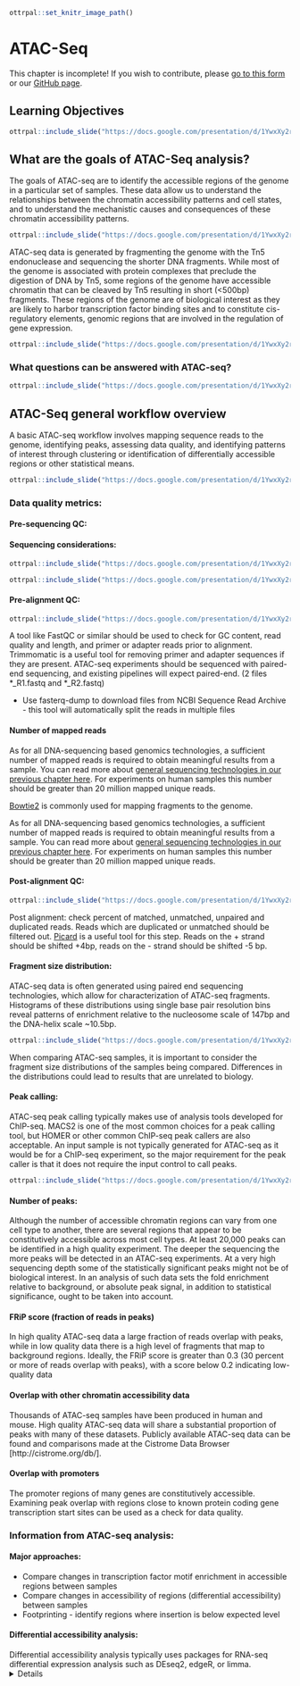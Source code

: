 
```r
ottrpal::set_knitr_image_path()
```

# ATAC-Seq

<div class = "warning">
This chapter is incomplete! If you wish to contribute, please [go to this form](https://forms.gle/dqYgmKH8XXE2ohwD9) or our [GitHub page](https://github.com/fhdsl/Choosing_Genomics_Tools).
</div>

## Learning Objectives

```r
ottrpal::include_slide("https://docs.google.com/presentation/d/1YwxXy2rnUgbx_7B7ENH9wpDX-j6JpJz6lGVzOkjo0qY/edit#slide=id.g12890ae15d7_0_66")
```

## What are the goals of ATAC-Seq analysis?

The goals of ATAC-seq are to identify the accessible regions of the genome in a particular set of samples. These data allow us to understand the relationships between the chromatin accessibility patterns and cell states, and to understand the mechanistic causes and consequences of these chromatin accessibility patterns.  

```r
ottrpal::include_slide("https://docs.google.com/presentation/d/1YwxXy2rnUgbx_7B7ENH9wpDX-j6JpJz6lGVzOkjo0qY/edit#slide=id.g14492c87338_0_23")
```

ATAC-seq data is generated by fragmenting the genome with the Tn5 endonuclease and sequencing the shorter DNA fragments. While most of the genome is associated with protein complexes that preclude the digestion of DNA by Tn5, some regions of the genome have accessible chromatin that can be cleaved by Tn5 resulting in short (<500bp) fragments. These regions of the genome are of biological interest as they are likely to harbor transcription factor binding sites and to constitute cis-regulatory elements, genomic regions that are involved in the regulation of gene expression.


```r
ottrpal::include_slide("https://docs.google.com/presentation/d/1YwxXy2rnUgbx_7B7ENH9wpDX-j6JpJz6lGVzOkjo0qY/edit#slide=id.g15b5d73942d_0_18")
```

### What questions can be answered with ATAC-seq?

```r
ottrpal::include_slide("https://docs.google.com/presentation/d/1YwxXy2rnUgbx_7B7ENH9wpDX-j6JpJz6lGVzOkjo0qY/edit#slide=id.g1567d947351_0_0")
```

## ATAC-Seq general workflow overview

A basic ATAC-seq workflow involves mapping sequence reads to the genome, identifying peaks, assessing data quality, and identifying patterns of interest through clustering or identification of differentially accessible regions or other statistical means.

```r
ottrpal::include_slide("https://docs.google.com/presentation/d/1YwxXy2rnUgbx_7B7ENH9wpDX-j6JpJz6lGVzOkjo0qY/edit#slide=id.g15b5d73942d_0_18")
```

### Data quality metrics:

#### Pre-sequencing QC:

#### Sequencing considerations:

```r
ottrpal::include_slide("https://docs.google.com/presentation/d/1YwxXy2rnUgbx_7B7ENH9wpDX-j6JpJz6lGVzOkjo0qY/edit#slide=id.g1567d947351_0_57")
```

```r
ottrpal::include_slide("https://docs.google.com/presentation/d/1YwxXy2rnUgbx_7B7ENH9wpDX-j6JpJz6lGVzOkjo0qY/edit#slide=id.g1567d947351_0_63")
```

#### Pre-alignment QC:

```r
ottrpal::include_slide("https://docs.google.com/presentation/d/1YwxXy2rnUgbx_7B7ENH9wpDX-j6JpJz6lGVzOkjo0qY/edit#slide=id.g1567d947351_0_50")
```

A tool like FastQC or similar should be used to check for GC content, read quality and length, and primer or adapter reads prior to alignment. Trimmomatic is a useful tool for removing primer and adapter sequences if they are present. ATAC-seq experiments should be sequenced with paired-end sequencing, and existing pipelines will expect paired-end. (2 files *_R1.fastq and *_R2.fastq)

- Use fasterq-dump to download files from NCBI Sequence Read Archive - this tool will automatically split the reads in multiple files


#### Number of mapped reads

As for all DNA-sequencing based genomics technologies, a sufficient number of mapped reads is required to obtain meaningful results from a sample. You can read more about [general sequencing technologies in our previous chapter here](http://hutchdatascience.org/Choosing_Genomics_Tools/sequencing-data.html). For experiments on human samples this number should be greater than 20 million mapped unique reads.

[Bowtie2](https://bowtie-bio.sourceforge.net/index.shtml) is commonly used for mapping fragments to the genome.

As for all DNA-sequencing based genomics technologies, a sufficient number of mapped reads is required to obtain meaningful results from a sample. You can read more about [general sequencing technologies in our previous chapter here](http://hutchdatascience.org/Choosing_Genomics_Tools/sequencing-data.html). For experiments on human samples this number should be greater than 20 million mapped unique reads.

#### Post-alignment QC:

```r
ottrpal::include_slide("https://docs.google.com/presentation/d/1YwxXy2rnUgbx_7B7ENH9wpDX-j6JpJz6lGVzOkjo0qY/edit#slide=id.g1567d947351_0_50")
```

Post alignment: check percent of matched, unmatched, unpaired and duplicated reads. Reads which are duplicated or unmatched should be filtered out.
[Picard](https://broadinstitute.github.io/picard/) is a useful tool for this step.
Reads on the + strand should be shifted +4bp, reads on the - strand should be shifted -5 bp.

#### Fragment size distribution:

ATAC-seq data is often generated using paired end sequencing technologies, which allow for characterization of ATAC-seq fragments. Histograms of these distributions using single base pair resolution bins reveal patterns of enrichment relative to the nucleosome scale of 147bp and the DNA-helix scale ~10.5bp.

```r
ottrpal::include_slide("https://docs.google.com/presentation/d/1YwxXy2rnUgbx_7B7ENH9wpDX-j6JpJz6lGVzOkjo0qY/edit#slide=id.g1567d947351_0_43")
```

When comparing ATAC-seq samples, it is important to consider the fragment size distributions of the samples being compared. Differences in the distributions could lead to results that are unrelated to biology.


#### Peak calling:

ATAC-seq peak calling typically makes use of analysis tools developed for ChIP-seq. MACS2 is one of the most common choices for a peak calling tool, but HOMER or other common ChIP-seq peak callers are also acceptable.
An input sample is not typically generated for ATAC-seq as it would be for a ChIP-seq experiment, so the major requirement for the peak caller is that it does not require the input control to call peaks.

```r
ottrpal::include_slide("https://docs.google.com/presentation/d/1YwxXy2rnUgbx_7B7ENH9wpDX-j6JpJz6lGVzOkjo0qY/edit#slide=id.g15b5d73942d_0_26")
```
#### Number of peaks:

Although the number of accessible chromatin regions can vary from one cell type to another, there are several regions that appear to be constitutively accessible across most cell types. At least 20,000 peaks can be identified in a high quality experiment.  The deeper the sequencing the more peaks will be detected in an ATAC-seq experiments. At a very high sequencing depth some of the statistically significant peaks might not be of biological interest. In an analysis of such data sets the fold enrichment relative to background, or absolute peak signal, in addition to statistical significance, ought to be taken into account.

#### FRiP score (fraction of reads in peaks)

In high quality ATAC-seq data a large fraction of reads overlap with peaks, while in low quality data there is a high level of fragments that map to background regions. Ideally, the FRiP score is greater than 0.3 (30 percent or more of reads overlap with peaks), with a score below 0.2 indicating low-quality data
<Slide>

#### Overlap with other chromatin accessibility data

Thousands of ATAC-seq samples have been produced in human and mouse. High quality ATAC-seq data will share a substantial proportion of peaks with many of these datasets. Publicly available ATAC-seq data can be found and comparisons made at the Cistrome Data Browser [http://cistrome.org/db/].

#### Overlap with promoters

The promoter regions of many genes are constitutively accessible. Examining peak overlap with regions close to known protein coding gene transcription start sites can be used as a check for data quality.

### Information from ATAC-seq analysis:

#### Major approaches:

- Compare changes in transcription factor motif enrichment in accessible regions between samples
- Compare changes in accessibility of regions (differential accessibility) between samples
- Footprinting - identify regions where insertion is below expected level

#### Differential accessibility analysis:

Differential accessibility analysis typically uses packages for RNA-seq differential expression analysis such as  DEseq2, edgeR, or limma. <details here>
All three are available as R packages and can be installed using Bioconductor, a bioinformatics package manager for R. Unfortunately, there are no well-established packages for this analysis in other languages such as Python. Differential accessibility analysis is an approach with high potential, but care must be taken in processing and normalizing the data for accurate results.

#### Motif analysis:

Motif analysis in ATAC-seq is more complex than for ChIP-seq because a larger set of TFs are responsible for the emergence of chromatin accessible regions than for the binding sites of a particular TF. Nevertheless, in the analysis of differential ATAC-seq peaks motif analysis can be used to reveal the TFs related to differences between conditions. This type of analysis is most likely to be successful when the ATAC-seq between closely related conditions or cell types is being compared.

[The MEME suite](https://meme-suite.org/meme/) has a variety of tools for motif analysis available in both web and command-line versions.

#### Motif Scanning

Motif scanning is an analysis technique which identifies putative transcription factor binding sites (TFBS) which sufficiently match a given TF motif’s position-weight matrix.  PWMscan is a straightforward online tool, but not the best option for high throughput. FIMO is an alternative which can be used either on the web or the command line. This approach will identify all sites within the genome which are likely to bind a single transcription factor.

#### Motif discovery:

Homer or MEME. These tools identify overrepresented sequences within the accessible peaks, regardless of whether they match a previously defined motif.
Once the ATAC-seq peaks are determined, the next step is to search for enriched DNA sequence motifs within these regions. This is accomplished by using motif discovery algorithms such as MEME Suite, HOMER, or DREME. These tools scan the ATAC-seq peaks for overrepresented sequence patterns, which may correspond to binding sites for specific transcription factors or other regulatory elements. The motifs discovered can be compared against existing motif databases, such as JASPAR or TRANSFAC, to annotate the potential transcription factor binding sites.

#### Motif Enrichment:

These motif enrichment tools will scan through and identify matches to known motif sequences within accessible sites, and additionally will quantify whether the motif is significantly enriched compared to a control sample (input, uncommon with ATAC-seq) or a shuffled sequence to mimic background.

After identifying the enriched motifs, researchers can perform motif enrichment analysis to determine the significance of these motifs in the ATAC-seq peaks. This is often done using statistical tools like Fisher's exact test or hypergeometric test, which assess the enrichment of specific motifs compared to their background occurrence in the genome. Additionally, tools like GREAT or HOMER can be employed to perform gene ontology analysis and assess the functional relevance of the identified motifs in biological processes and pathways.

Overall, ATAC-seq motif enrichment analysis provides researchers with valuable insights into the regulatory landscape of the genome. By identifying enriched motifs within accessible chromatin regions, researchers can gain a deeper understanding of the transcriptional regulatory networks and potentially uncover novel transcription factors involved in specific biological processes or diseases. This analysis serves as a powerful tool for unraveling the intricacies of gene regulation and can pave the way for further investigations in functional genomics and therapeutic development.
Homer or MEME suite tools.

## ATAC-Seq data **strengths**:

- The ATAC-seq is easy to adopt and has been  used by many laboratories to generate high quality data for characterizing accessible chromatin in cell lines or sorted cells derived from tissues.
- In principle, ATAC-seq can identify a large proportion of cis-regulatory elements.
- In contrast to ChIP-seq, ATAC-seq does not require specific antibodies- ATAC-seq is a time-efficient protocol which requires low cell input.
- In comparison with histone modification ChIP-seq, ATAC-seq provides a higher resolution assessment of the cis-regulatory genomic regions. Histone modification ChIP-seq, in contrast, tends to be localized on nucleosomes flanking the site of interest and can spread to nucleosomes beyond the immediate flanking ones.

## ATAC-Seq data **limitations**:

- ATAC-seq does not precisely identify the  transcription factors or other chromatin associated factors that bind in or around chromatin accessible regions. This type of information needs to be inferred through analysis of transcription factor binding motif analysis or ChIP-seq data.
- Whereas ATAC-seq indicates the presence of a putative cis-regulatory element, H3K27ac ChIP-seq is able to separate accessible regions from those that are accessible and active.
- Accessible regions are not necessarily cis-regulatory regions, although many of them are.
- The genes that are regulated by cis-regulatory elements cannot be identified conclusively by ATAC-seq alone.
- ATAC-seq data can be biased, and affected by batch effects like any other genomics data type. When comparing ATAC-seq data good experimental design principles like the inclusion of biological replicates and consideration of controls, are needed for a meaningful outcome.  .

## ATAC-Seq data considerations

The nucleosome is the fundamental unit of chromatin packaging in the genome and nucleosomal DNA is far less likely to be cleaved by the Tn5 nuclease than linker DNA. When DNA is fragmented by Tn5 the positions of the endpoints relative to the nucleosomes is an important consideration. When the ends are less than 147bp apart it is likely that both ends originate from the same linker region. Longer fragments can result from cuts on opposite sides of the same nucleosome, or even opposite sides of a genomic interval that encompasses multiple nucleosomes. The short fragments are therefore most likely to be nucleosome free and provide stronger evidence for transcription factor binding sites.

As will other genomics protocols, ATAC-seq data is subject to biases introduced in the ATAC-seq protocol and in the sequencing itself. Comparison of ATAC-seq data generated in different batches, by different laboratories or using different protocols might not be directly comparable. In addition, the Tn5 endonuclease does have biases in the precise DNA sequences it can cut. This should be taken into consideration when carrying out base pair resolution analyses including footprinting analysis and analysis of the effects of sequence variants on chromatin accessibility.   

Read depth will impact ATAC-seq signal, but enzyme strength and conditions can also alter the distribution of cuts.

When using ATAC-seq data to answer biological questions it is important to understand what types of bias could impact the results. To ensure valid results the analysis needs to use appropriate statistical methods, ensure enough high quality ATAC-seq data is available, including controls, and possibly reframing the questions.


## ATAC-seq analysis tools

<div class = "warning">
This section has been written by AI ([Claude 3.7 Sonnet](https://www.anthropic.com/news/claude-3-7-sonnet)) and needs verification by experts. This is meant to give you a basic idea of the pros and cons of these tools but should ultimately be used with your own judgment.
</div>

- [MACS2](https://github.com/macs3-project/MACS)[@zhang2008model]:
  - **Pros**: widely used, handles both paired-end and single-end sequencing data, allows for differential peak calling between different samples.
  - **Cons**: assumes that all peaks have the same shape, may not be as accurate as other peak-calling tools in some cases.

- [HOMER](http://homer.ucsd.edu/homer/introduction/programs.html)[@heinz2010simple]:
  - **Pros**: includes tools for peak-calling, motif analysis, and annotation of nearby genes, user-friendly interface, handles both paired-end and single-end sequencing data.
  - **Cons**: may not be as accurate as other peak-calling tools in some cases.

- [ATACseqQC](https://bioconductor.org/packages/release/bioc/html/ATACseqQC.html)[@schep2017chromvar]:
  - **Pros:** provides several metrics and plots for evaluating data quality, identifies potential issues with data such as batch effects, sequencing depth, and library complexity.
  - **Cons**: does not perform peak-calling or downstream analysis.

- [deeptools](https://deeptools.readthedocs.io/en/develop/)[@ramirez2016deeptools2]:
  - **Pros**: includes tools for normalization, visualization, and comparison of ATAC-seq data, generates heatmaps, profiles, and other plots for visualizing chromatin accessibility.
  - **Cons**: may require some programming skills to use effectively.

- [DFilter](https://reggenlab.github.io/DFilter/tutorial.html) [@ghavi2019highly]:
  - **Pros**: uses a deep learning approach to predict the likelihood of a genomic region being an ATAC-seq peak, can handle both paired-end and single-end sequencing data, has been shown to outperform other peak-calling tools in some cases.
  - **Cons**: may require more computational resources than other tools.

## Additional tutorials and tools

<div class = "warning">
This section has been written by AI ([Claude 3.7 Sonnet](https://www.anthropic.com/news/claude-3-7-sonnet)) and needs verification by experts. This is meant to give you a basic idea of the pros and cons of these tools but should ultimately be used with your own judgment.
</div>

- [MACS2](https://github.com/macs3-project/MACS)[@zhang2008model]:
  - **Pros**: widely used, handles both paired-end and single-end sequencing data, allows for differential peak calling between different samples.
  - **Cons**: assumes that all peaks have the same shape, may not be as accurate as other peak-calling tools in some cases.

- [HOMER](http://homer.ucsd.edu/homer/introduction/programs.html)[@heinz2010simple]:
  - **Pros**: includes tools for peak-calling, motif analysis, and annotation of nearby genes, user-friendly interface, handles both paired-end and single-end sequencing data.
  - **Cons**: may not be as accurate as other peak-calling tools in some cases.

- [ATACseqQC](https://bioconductor.org/packages/release/bioc/html/ATACseqQC.html)[@schep2017chromvar]:
  - **Pros:** provides several metrics and plots for evaluating data quality, identifies potential issues with data such as batch effects, sequencing depth, and library complexity.
  - **Cons**: does not perform peak-calling or downstream analysis.

- [deeptools](https://deeptools.readthedocs.io/en/develop/)[@ramirez2016deeptools2]:
  - **Pros**: includes tools for normalization, visualization, and comparison of ATAC-seq data, generates heatmaps, profiles, and other plots for visualizing chromatin accessibility.
  - **Cons**: may require some programming skills to use effectively.

- [DFilter](https://reggenlab.github.io/DFilter/tutorial.html) [@ghavi2019highly]:
  - **Pros**: uses a deep learning approach to predict the likelihood of a genomic region being an ATAC-seq peak, can handle both paired-end and single-end sequencing data, has been shown to outperform other peak-calling tools in some cases.
  - **Cons**: may require more computational resources than other tools.

## Additional tutorials and tools

- [A Galaxy based tutorial for ATAC-seq](https://training.galaxyproject.org/training-material/topics/epigenetics/tutorials/atac-seq/tutorial.html) - Galaxy is a good recommendation for those new to informatics who would like a cloud-based GUI option to use for the analysis of their data.
- [MACS - Model-based analysis for ChIP-Seq](https://macs3-project.github.io/MACS/) - A command line tool for the identification of transcription factor binding sites. Can be used with ChIP-seq or ATAC-seq.
- [CHIPS](https://github.com/liulab-dfci/CHIPS) - A Snakemake pipeline for quality control and reproducible processing of chromatin profiling data. This tool will require some snakemake and coding knowledge. For more recommendations about coding see our later chapter about [general data analysis tools]().
- [Cistrome DB](http://cistrome.org/db/#/) - a visual tool to allow you to browse your ATAC-seq data.
- [SELMA - Simplex Encoded Linear Model for Accessible Chromatin](https://github.com/zang-lab/SELMA) - SELMA is a python based tool for the assessment of biases in Chromatin based data.  

## Online Visualization tools

- [Cistrome DB](http://cistrome.org/db/#/) - a visual tool to allow you to browse your ATAC-seq data.
- [UCSC Xena](http://xena.ucsc.edu/) is a web-based visualization tool for multi-omic data and associated clinical and phenotypic annotations. It can be used with ATAC-seq data.
- [Integrative Genomics Viewer (IGV)](https://software.broadinstitute.org/software/igv/) is a track-based browser for interactively exploring genomic data mapped to a reference genome.

## More resources about ATAC-seq data

- [ATAC-seq overview from Galaxy](https://training.galaxyproject.org/training-material/topics/epigenetics/tutorials/atac-seq/slides.html#1) - these slides explain the overarching concepts of ATAC-seq.
- [ATAC seq guidelines from Harvard](https://github.com/harvardinformatics/ATAC-seq) - this workflow runs through step by step how to analysis ATAC-seq data and what different parameters mean.
- [ATAC-seq review](https://genomebiology.biomedcentral.com/articles/10.1186/s13059-020-1929-3) - this paper gives a great overview of ATAC-seq data and step by step what needs to be considered.
- [Identifying and mitigating bias in chromatin](https://www.ncbi.nlm.nih.gov/pmc/articles/PMC4473780/)
- [CHIP Snakemake pipeline for analyzing ChIP-seq and chromatin accessibility data](https://f1000research.com/articles/10-517)
- [Paper on bias in DNase-seq footprinting analysis and fragment size effects, similar comments apply to ATAC-seq](https://www.ncbi.nlm.nih.gov/pmc/articles/PMC4018771/)
- [SELMA Method for evaluating footprint bias in ATAC-seq](https://www.ncbi.nlm.nih.gov/pmc/articles/PMC9492688/)
